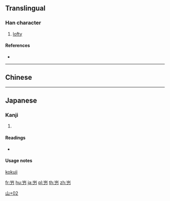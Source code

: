 ==Translingual==

===Han character===
{{Han char|rn=46|rad=山|as=02|sn=5|four=|canj=USH|ids=⿰山刀}}

# [[lofty]]

====References====
* {{Han ref|kx=0307.131|hdz=10760.161|uh=5C76|ud=23670}}

----

==Chinese==
{{zh-see|會|v}}

----

==Japanese==

===Kanji===
{{ja-kanji|grade=|rs=山02}}

# {{defn|lang=ja|sort=山02}}

====Readings====
* {{ja-readings|on=|kun=[[なた]] (nata)}}

====Usage notes====
[[kokuji]]

[[Category:Japanese-only CJKV Characters|山+02]]

[[fr:屶]]
[[hu:屶]]
[[ja:屶]]
[[pl:屶]]
[[th:屶]]
[[zh:屶]]
